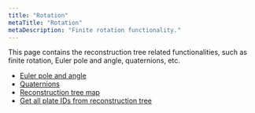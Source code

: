 ```yaml
---
title: "Rotation"
metaTitle: "Rotation"
metaDescription: "Finite rotation functionality."
---
```


This page contains the reconstruction tree related functionalities, such as finite rotation, Euler pole and angle, quaternions, etc. 

- [Euler pole and angle](/rotation/euler-pole-and-angle)
- [Quaternions](/rotation/quaternions)
- [Reconstruction tree map](/rotation/reconstruction-tree-map)
- [Get all plate IDs from reconstruction tree](/rotation/get-all-plate-ids)